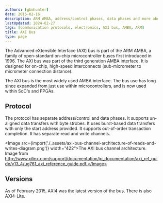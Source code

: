 ```yaml
---
authors: [gbmhunter]
date: 2015-02-16
description: ARM AMBA, address/control phases, data phases and more about the AXI bus.
lastUpdated: 2024-02-27
tags: [communication protocols, electronics, AXI bus, AMBA, ARM]
title: AXI Bus
type: page
---
```


<WarningIsNotes />

The Advanced eXtensible Interface (AXI) bus is part of the ARM AMBA, a family of open-standard on-chip microcontroller buses first introduced in 1996. The AXI bus was part of the third generation AMBA interface. It is designed for on-chip, high-speed interconnects (sub-micrometer to micrometer connection distance).

The AXI bus is the most widely used AMBA interface. The bus use has long since expanded from just use within microcontrollers, and is now used within SoC's and FPGAs.

## Protocol

The protocol has separate address/control and data phases. It supports un-aligned data transfers with byte strobes. It uses burst-based data transfers with only the start address provided. It supports out-of-order transaction completion. It has separate read and write channels.

<Image src={import('./_assets/axi-bus-channel-architecture-of-reads-and-writes-diagram.png')} width="422">The AXI bus channel architecture. Image from http://www.xilinx.com/support/documentation/ip_documentation/axi_ref_guide/v13_4/ug761_axi_reference_guide.pdf.</Image>

## Versions

As of February 2015, AXI4 was the latest version of the bus. There is also AXI4-Lite.
